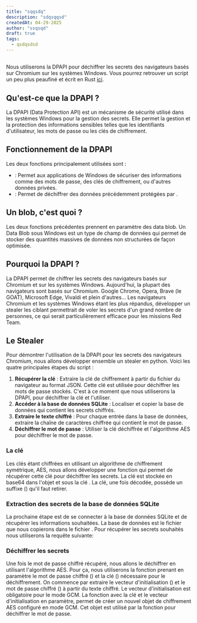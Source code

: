 ```yaml
---
title: "sqqsdq"
description: "sdqsqqsd"
createdAt: 04-29-2025
author: "ssqsqd"
draft: true
tags:
  - qsdqsdsd
---
```



## 
Nous utiliserons la DPAPI pour déchiffrer les secrets des navigateurs basés sur Chromium sur les systèmes Windows. Vous pourrez retrouver un script un peu plus peaufiné et écrit en Rust [ici](https://github.com/Fastiraz/chromium-based-browsers-secrets-dump).

## Qu'est-ce que la DPAPI ?
La DPAPI (Data Protection API) est un mécanisme de sécurité utilisé dans les systèmes
Windows pour la gestion des secrets. Elle permet la gestion et la protection des informations sensibles telles que les identifiants d'utilisateur, les mots de passe ou les clés de chiffrement.

## Fonctionnement de la DPAPI
Les deux fonctions principalement utilisées sont :

- :
	Permet aux applications de Windows de sécuriser des informations comme des mots de passe, des clés de chiffrement, ou d'autres données privées.
- :
	Permet de déchiffrer des données précédemment protégées par .

## Un blob, c'est quoi ?
Les deux fonctions précédentes prennent en paramètre des data blob. Un Data Blob sous Windows est un type de champ de données qui permet de stocker des quantités massives de données non structurées de façon optimisée.

## Pourquoi la DPAPI ?
La DPAPI permet de chiffrer les secrets des navigateurs basés sur Chromium et sur les systèmes Windows. Aujourd'hui, la plupart des navigateurs sont basés sur Chromium. Google Chrome, Opera, Brave (le GOAT), Microsoft Edge, Vivaldi et plein d'autres... Les navigateurs Chromium et les systèmes Windows étant les plus répandus, développer un stealer les ciblant permettrait de voler les secrets d'un grand nombre de personnes, ce qui serait particulièrement efficace pour les missions Red Team.

## Le Stealer
Pour démontrer l'utilisation de la DPAPI pour les secrets des navigateurs Chromium, nous allons développer ensemble un stealer en python.
Voici les quatre principales étapes du script :

1. **Récupérer la clé** : Extraire la clé de chiffrement à partir du fichier  du navigateur au format JSON. Cette clé est utilisée pour déchiffrer les mots de passe stockés. C'est à ce moment que nous utiliserons la DPAPI, pour déchiffrer la clé et l'utiliser.
2. **Accéder à la base de données SQLite** : Localiser et copier la base de données  qui contient les secrets chiffrés.
3. **Extraire le texte chiffré** : Pour chaque entrée dans la base de données, extraire la chaîne de caractères chiffrée qui contient le mot de passe.
4. **Déchiffrer le mot de passe** : Utiliser la clé déchiffrée et l'algorithme AES pour déchiffrer le mot de passe.

### La clé
Les clés étant chiffrées en utilisant un algorithme de chiffrement symétrique, AES, nous allons développer une fonction qui permet de récupérer cette clé pour déchiffrer les secrets. La clé est stockée en base64 dans l'objet  et sous la clé . La clé, une fois décodée, possède un suffixe () qu'il faut retirer.



### Extraction des secrets de la base de données SQLite
La prochaine étape est de se connecter à la base de données SQLite et de récupérer les informations souhaitées. La base de données est le fichier  que nous copierons dans le fichier .
Pour récupérer les secrets souhaités nous utiliserons la requête suivante:




### Déchiffrer les secrets
Une fois le mot de passe chiffré récupéré, nous allons le déchiffrer en utilisant l'algorithme AES. Pour ça, nous utiliserons la fonction  prenant en paramètre le mot de passe chiffré () et la clé () nécessaire pour le déchiffrement. On commence par extraire le vecteur d'initialisation () et le mot de passe chiffré () à partir du texte chiffré. Le vecteur d'initialisation est obligatoire pour le mode GCM. La fonction  avec la clé et le vecteur d'initialisation en paramètre, permet de créer un nouvel objet de chiffrement AES configuré en mode GCM. Cet objet est utilisé par la fonction  pour déchiffrer le mot de passe.



